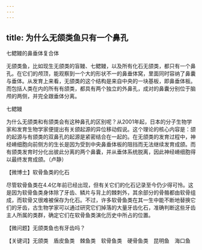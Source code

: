 ```yaml
---
---
---
```

title: 为什么无颌类鱼只有一个鼻孔
---




七鳃鳗的鼻垂体复合体



无颌类鱼，比如现生无颌类的盲鳗、七鳃鳗，以及所有化石无颌类，都只有一个鼻孔。在它们的颅顶，能观察到一个大的形状不一的鼻垂体窝，里面同时容纳了鼻囊与垂体。从发育上来看，无颌类的这个结构是来自中央的一块基板，即鼻垂体板。而包括人类在内的所有有颌类，都具有两个独立的外鼻孔，成对的鼻囊分别位于脑颅的两侧，并完全跟垂体分离。

七鳃鳗



为什么无颌类和有颌类会有这种鼻孔的区别呢？从2001年起，日本的分子生物学家和发育生物学家便提出有关颌起源的异位移动假说。这个理论的核心内容是：颌的起源与有颌类的双鼻孔的起源是紧密结合在一起的。在无颌类的发育过程中，神经嵴细胞向前侧方的生长是因为受到中央鼻垂体板的阻挡而无法继续发育成颌。而有颌类发育时分化出彼此分离的两个鼻囊，并从垂体系统脱离，因此神经嵴细胞得以最终发育成颌。（卢静）





【微博士】软骨鱼类的化石

尽管软骨鱼类在4.4亿年前已经出现，但有关它们的化石记录至今仍少得可怜。这是因为软骨鱼类身体除了牙齿、鳞片与背上的棘刺外，其余部分的骨骼都由软骨组成，而软骨又很难被保存为化石。不过，许多软骨鱼类在其一生中能不断地替换它们的牙齿，古生物学家可以通过研究它们掉落的大量牙齿化石，准确判断这些牙齿主人所属的类群，确定它们在软骨鱼类演化历史中所占的位置。

【微问题】无颌类鱼也有牙齿吗？

【关键词】无颌类　盾皮鱼类　棘鱼类　软骨鱼类　硬骨鱼类　昆明鱼　海口鱼